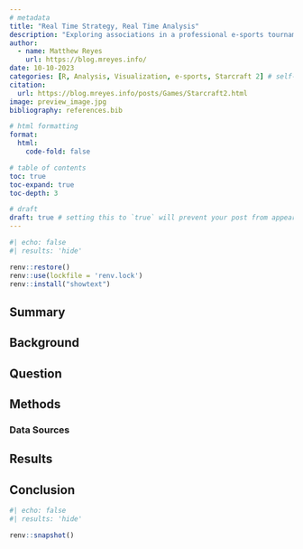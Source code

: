 ```yaml
---
# metadata
title: "Real Time Strategy, Real Time Analysis"
description: "Exploring associations in a professional e-sports tournament"
author:
  - name: Matthew Reyes
    url: https://blog.mreyes.info/
date: 10-10-2023
categories: [R, Analysis, Visualization, e-sports, Starcraft 2] # self-defined categories
citation: 
  url: https://blog.mreyes.info/posts/Games/Starcraft2.html
image: preview_image.jpg
bibliography: references.bib

# html formatting
format: 
  html:
    code-fold: false

# table of contents
toc: true
toc-expand: true
toc-depth: 3

# draft
draft: true # setting this to `true` will prevent your post from appearing on your listing page until you're ready!
---
```


```r
#| echo: false
#| results: 'hide'

renv::restore()
renv::use(lockfile = 'renv.lock')
renv::install("showtext")

```

## Summary

## Background

## Question

## Methods

### Data Sources

## Results

## Conclusion

```r
#| echo: false
#| results: 'hide'

renv::snapshot()
```
